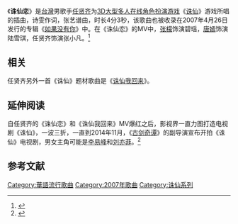 《'''诛仙恋'''》是[[台灣|台灣]]男歌手[[任贤齐|任贤齐]]为[[3D|3D]][[大型多人在线角色扮演游戏|大型多人在线角色扮演游戏]]《[[誅仙_Online|诛仙]]》游戏所唱的插曲，诗雯作词，张艺谱曲，时长4分3秒，该歌曲也被收录在2007年4月26日发行的专辑《[[如果沒有你_(任賢齊專輯)|如果没有你]]》中。在《诛仙恋》的MV中，[[张檬|张檬]]饰演碧瑶，[[唐嫣|唐嫣]]饰演陆雪琪，任贤齐饰演张小凡。<ref>{{cite news |author= |url=http://ent.sina.com.cn/y/2007-05-24/17101568050.html |title=任贤齐唐嫣继续缠绵 《诛仙恋》MV抢先看(附图) |newspaper=新浪 |date=2007-05-24 |accessdate=2014-12-27 |archive-date=2014-12-27 |archive-url=https://web.archive.org/web/20141227105541/http://ent.sina.com.cn/y/2007-05-24/17101568050.html |dead-url=no }}</ref>

==相关==
任贤齐另外一首《诛仙》题材歌曲是《[[诛仙我回来|诛仙我回来]]》。

==延伸阅读==
自任贤齐的《诛仙恋》和《诛仙我回来》MV爆红之后，影视界一直力图打造电视剧《诛仙》，一波三折，一直到2014年11月，《[[古剑奇谭_(电视剧)|古剑奇谭]]》的副导演宣布开拍《诛仙》电视剧，男女主角可能是[[李易峰|李易峰]]和[[刘亦菲|刘亦菲]]。<ref>{{cite news|author=|url=http://dfwb.njnews.cn/html/2014-11/13/content_1716170.htm|title=网络文学改编影视爱“LYF”|newspaper=龙虎网|date=2014-11-13|accessdate=2014-12-27|deadurl=yes|archiveurl=https://web.archive.org/web/20141227101627/http://dfwb.njnews.cn/html/2014-11/13/content_1716170.htm|archivedate=2014-12-27}}</ref>

==参考文献==
{{reflist}}

{{DEFAULTSORT:Z诛仙恋}}
[[Category:華語流行歌曲|Category:華語流行歌曲]]
[[Category:2007年歌曲|Category:2007年歌曲]]
[[Category:诛仙系列|Category:诛仙系列]]